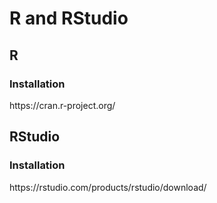 # R and RStudio {#r-and-rstudio}

## R

### Installation

https://cran.r-project.org/

## RStudio

### Installation

https://rstudio.com/products/rstudio/download/